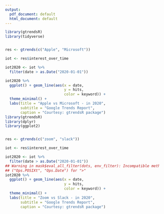 ---
output:
  pdf_document: default
  html_document: default
---


```{r Google Search Analysis}
library(gtrendsR)
library(tidyverse)


res <- gtrends(c("Apple", "Microsoft"))

iot <- res$interest_over_time

iot2020 <- iot %>% 
  filter(date > as.Date("2020-01-01"))

iot2020 %>% 
  ggplot() + geom_line(aes(x = date,
                           y = hits,
                           color = keyword)) +
  theme_minimal() +
  labs(title = "Apple vs Microsoft - in 2020",
       subtitle = "Google Trends Report",
       caption = "Courtesy: gtrendsR package")
library(gtrendsR)
library(dplyr)
library(ggplot2)


res <- gtrends(c("zoom", "slack"))

iot <- res$interest_over_time

iot2020 <- iot %>% 
  filter(date > as.Date("2020-01-01"))
## Warning in mask$eval_all_filter(dots, env_filter): Incompatible methods
## ("Ops.POSIXt", "Ops.Date") for ">"
iot2020 %>% 
  ggplot() + geom_line(aes(x = date,
                           y = hits,
                           color = keyword)) +
  theme_minimal() +
  labs(title = "Zoom vs Slack - in 2020",
       subtitle = "Google Trends Report",
       caption = "Courtesy: gtrendsR package")
```
